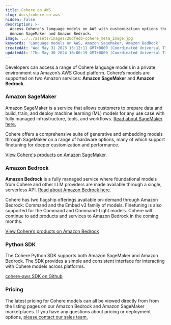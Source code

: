 ```yaml
---
title: Cohere on AWS
slug: docs/cohere-on-aws
hidden: false
description: >-
  Access Cohere's language models on AWS with customization options through
  Amazon SageMaker and Amazon Bedrock.
image: ../../assets/images/20dfedb-cohere_meta_image.jpg
keywords: 'Language models on AWS, Amazon SageMaker, Amazon BedRock'
createdAt: 'Wed May 31 2023 15:12:11 GMT+0000 (Coordinated Universal Time)'
updatedAt: 'Thu May 30 2024 16:00:19 GMT+0000 (Coordinated Universal Time)'
---
```

Developers can access a range of Cohere language models in a private environment via Amazon’s AWS Cloud platform. Cohere’s models are supported on two Amazon services: **Amazon SageMaker** and **Amazon Bedrock**.

### Amazon SageMaker

Amazon SageMaker is a service that allows customers to prepare data and build, train, and deploy machine learning (ML) models for any use case with fully managed infrastructure, tools, and workflows. [Read about SageMaker here.](https://aws.amazon.com/pm/sagemaker/)

Cohere offers a comprehensive suite of generative and embedding models through SageMaker on a range of hardware options, many of which support finetuning for deeper customization and performance.

[View Cohere's products on Amazon SageMaker](https://aws.amazon.com/marketplace/seller-profile?id=87af0c85-6cf9-4ed8-bee0-b40ce65167e0).

### Amazon Bedrock

**Amazon Bedrock** is a fully managed service where foundational models from Cohere and other LLM providers are made available through a single, serverless API. [Read about Amazon Bedrock here](http://docs.aws.amazon.com/bedrock).

Cohere has two flagship offerings available on-demand through Amazon Bedrock: Command and the Embed v3 family of models. Finetuning is also supported for the Command and Command-Light models. Cohere will continue to add products and services to Amazon Bedrock in the coming months. 

[View Cohere’s products on Amazon Bedrock](https://us-east-1.console.aws.amazon.com/bedrock/home?region=us-east-1#/providers?model=command)

### Python SDK

The Cohere Python SDK supports both Amazon SageMaker and Amazon Bedrock. The SDK provides a simple and consistent interface for interacting with Cohere models across platforms.

[cohere-aws SDK on Github](https://github.com/cohere-ai/cohere-aws)

### Pricing

The latest pricing for Cohere models can all be viewed directly from from the listing pages on our Amazon Bedrock and Amazon SageMaker marketplaces. If you have any questions about pricing or deployment options, [please contact our sales team.](https://cohere.com/contact-sales)
